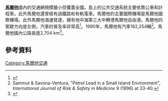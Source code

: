 {{expand|time=2016-02-22T05:21:17+00:00}}
'''[[馬爾他|馬爾他]]'''國內的交通網規模雖小但覆蓋全國。島上的公共交通系統主要依靠公車和計程車。此外馬爾他還曾經有過鐵路和有軌電車。馬爾他的主要國際機場是馬爾他國際機場。此外馬爾他海運發達，擁有地中海第三大中轉港馬爾他自由港。馬爾他的駕駛方向是左側，汽車的普及率非常高<ref name="nationmaster">{{cite web|url=http://www.nationmaster.com/country/mt-malta/tra-transportation|title=''NationMaster'' - Transportation statistics|accessdate=2009-10-21}}</ref>。1990年，馬爾他有汽車182,254輛<ref>Sammut & Savona-Ventura, "Petrol Lead in a Small Island Environment", ''International Journal of Risk & Safety in Medicine'' 9 (1996) at 33-40.</ref>。馬爾他國內公路長度2,704 km<ref>{{cite web|title=CIA World Factbook - Malta|url=https://www.cia.gov/library/publications/the-world-factbook/geos/mt.html|publisher=[[Central_Intelligence_Agency|Central Intelligence Agency]]|accessdate=26 October 2014}}</ref>。
==參考資料==
{{reflist}}
{{commons category|Transport in Malta}}
[[Category:馬爾他交通|Category:馬爾他交通]]